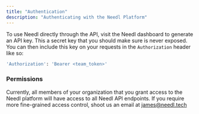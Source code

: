 ```yaml
---
title: "Authentication"
description: "Authenticating with the Needl Platform"
---
```


To use Needl directly through the API, visit the Needl dashboard to generate an API key. This a secret key that you should make sure is never exposed. You can then include this key on your requests in the `Authorization` header like so:

```bash
'Authorization': 'Bearer <team_token>'
```

### Permissions

Currently, all members of your organization that you grant access to the Needl platform will have access to all Needl API endpoints. If you require more fine-grained access control, shoot us an email at james@needl.tech